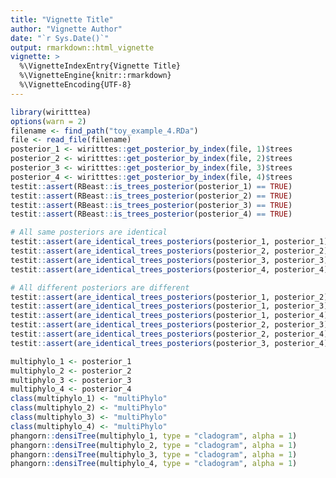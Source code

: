 ```yaml
---
title: "Vignette Title"
author: "Vignette Author"
date: "`r Sys.Date()`"
output: rmarkdown::html_vignette
vignette: >
  %\VignetteIndexEntry{Vignette Title}
  %\VignetteEngine{knitr::rmarkdown}
  %\VignetteEncoding{UTF-8}
---
```


```r
library(wiritttea)
options(warn = 2)
filename <- find_path("toy_example_4.RDa")
file <- read_file(filename)
posterior_1 <- wiritttes::get_posterior_by_index(file, 1)$trees
posterior_2 <- wiritttes::get_posterior_by_index(file, 2)$trees
posterior_3 <- wiritttes::get_posterior_by_index(file, 3)$trees
posterior_4 <- wiritttes::get_posterior_by_index(file, 4)$trees
testit::assert(RBeast::is_trees_posterior(posterior_1) == TRUE)
testit::assert(RBeast::is_trees_posterior(posterior_2) == TRUE)
testit::assert(RBeast::is_trees_posterior(posterior_3) == TRUE)
testit::assert(RBeast::is_trees_posterior(posterior_4) == TRUE)

# All same posteriors are identical
testit::assert(are_identical_trees_posteriors(posterior_1, posterior_1) == TRUE)
testit::assert(are_identical_trees_posteriors(posterior_2, posterior_2) == TRUE)
testit::assert(are_identical_trees_posteriors(posterior_3, posterior_3) == TRUE)
testit::assert(are_identical_trees_posteriors(posterior_4, posterior_4) == TRUE)

# All different posteriors are different
testit::assert(are_identical_trees_posteriors(posterior_1, posterior_2) == FALSE)
testit::assert(are_identical_trees_posteriors(posterior_1, posterior_3) == FALSE)
testit::assert(are_identical_trees_posteriors(posterior_1, posterior_4) == FALSE)
testit::assert(are_identical_trees_posteriors(posterior_2, posterior_3) == FALSE)
testit::assert(are_identical_trees_posteriors(posterior_2, posterior_4) == FALSE)
testit::assert(are_identical_trees_posteriors(posterior_3, posterior_4) == FALSE)
```

```r
multiphylo_1 <- posterior_1
multiphylo_2 <- posterior_2
multiphylo_3 <- posterior_3
multiphylo_4 <- posterior_4
class(multiphylo_1) <- "multiPhylo"
class(multiphylo_2) <- "multiPhylo"
class(multiphylo_3) <- "multiPhylo"
class(multiphylo_4) <- "multiPhylo"
phangorn::densiTree(multiphylo_1, type = "cladogram", alpha = 1)
phangorn::densiTree(multiphylo_2, type = "cladogram", alpha = 1)
phangorn::densiTree(multiphylo_3, type = "cladogram", alpha = 1)
phangorn::densiTree(multiphylo_4, type = "cladogram", alpha = 1)
```
